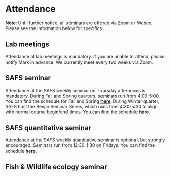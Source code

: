 # Attendance

**Note**: Until further notice, all seminars are offered via Zoom or Webex. Please see the information below for specifics.

## Lab meetings

Attendance at lab meetings is mandatory. If you are unable to attend, please notify Mark in advance. We currently meet every two weeks via Zoom.

## SAFS seminar

Attendance at the SAFS weekly seminar on Thursday afternoons is mandatory. During Fall and Spring quarters, seminars run from 4:00-5:00. You can find the schedule for Fall and Spring [**here**](https://fish.uw.edu/news-events/seminar-series/departmental-seminars/). During Winter quarter, SAFS host the Bevan Seminar Series, which runs from 4:30-5:30 to align with normal course begin/end times. You can find the schedule [**here**](https://fish.uw.edu/news-events/seminar-series/bevan-series/).

## SAFS quantitative seminar

Attendance at the SAFS weekly quantitative seminar is optional, but strongly encouraged. Seminars run from 12:30-1:30 on Fridays. You can find the schedule [**here**](https://fish.uw.edu/news-events/seminar-series/quantitative-seminar/).

## Fish & Wildlife ecology seminar



